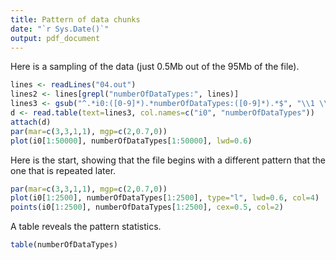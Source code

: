```yaml
---
title: Pattern of data chunks
date: "`r Sys.Date()`"
output: pdf_document
---
```


Here is a sampling of the data (just 0.5Mb out of the 95Mb of the file).

```r
lines <- readLines("04.out")
lines2 <- lines[grepl("numberOfDataTypes:", lines)]
lines3 <- gsub("^.*i0:([0-9]*).*numberOfDataTypes:([0-9]*).*$", "\\1 \\2", lines2)
d <- read.table(text=lines3, col.names=c("i0", "numberOfDataTypes"))
attach(d)
par(mar=c(3,3,1,1), mgp=c(2,0.7,0))
plot(i0[1:50000], numberOfDataTypes[1:50000], lwd=0.6)
```

Here is the start, showing that the file begins with a different pattern
that the one that is repeated later.

```r
par(mar=c(3,3,1,1), mgp=c(2,0.7,0))
plot(i0[1:2500], numberOfDataTypes[1:2500], type="l", lwd=0.6, col=4)
points(i0[1:2500], numberOfDataTypes[1:2500], cex=0.5, col=2)
```

A table reveals the pattern statistics.

```r
table(numberOfDataTypes)
```
